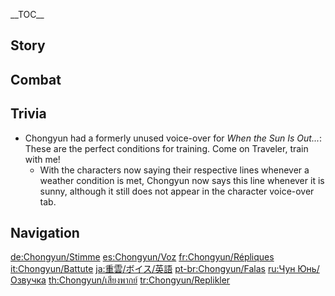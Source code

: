 {{CharacterTabs}}
{{LanguageTabs}}
__TOC__
==Story==
{{VO/Story
|character           = Chongyun

|vo_01_01_title      = Hello
|vo_01_01_file       = VO_{language}{character} Hello.ogg
|vo_01_01_tx         = My name is Chongyun. My family has practiced the art of [[exorcism]] in [[Liyue]] for many generations. Fate has been generous in allowing my path to cross with that of your distinguished self. ...Oh, no &mdash; my services are free of charge!

|vo_02_01_title      = Chat: The Art of Exorcism
|vo_02_01_file       = VO_{language}{character} Chat - The Art of Exorcism.ogg
|vo_02_01_tx         = Exorcism uses thaumaturgy and martial arts to conquer evil. There are other means to the same end, but they are not the true way.
|vo_02_02_title      = Chat: Diet
|vo_02_02_file       = VO_{language}{character} Chat - Diet.ogg
|vo_02_02_tx         = I take my meals cold to quiet the spirit and calm my vital energies. [[Qingxin]]-infused water with ice is the most effective.
|vo_02_03_title      = Chat: Mantras
|vo_02_03_file       = VO_{language}{character} Chat - Mantras.ogg
|vo_02_03_tx         = "Heart be pure, evil be erased. Mind be purged, world be..." Um... Ugh, I always forget that last part.

<!-- Weather -->
|vo_03_01_title      = When It Rains
|vo_03_01_file       = VO_{language}{character} When It Rains.ogg
|vo_03_01_tx         = There is no purer form of water than rain. It can aid us greatly in the purging of evil.
|vo_03_02_title      = When Thunder Strikes
|vo_03_02_file       = VO_{language}{character} When Thunder Strikes.ogg
|vo_03_02_tx         = Before the resounding thunder, evil must cower in fear.
|vo_03_03_title      = When It Snows
|vo_03_03_file       = VO_{language}{character} When It Snows.ogg
|vo_03_03_tx         = Ah, this weather is delightful.

|vo_04_01_title      = Good Morning
|vo_04_01_file       = VO_{language}{character} Good Morning.ogg
|vo_04_01_tx         = It is unwise to waste the precious morning hours. Time to train!
|vo_04_02_title      = Good Afternoon
|vo_04_02_file       = VO_{language}{character} Good Afternoon.ogg
|vo_04_02_tx         = One's spiritual energies are at their peak at noon. We must take that time to practice.
|vo_04_03_title      = Good Evening
|vo_04_03_file       = VO_{language}{character} Good Evening.ogg
|vo_04_03_tx         = As the day winds down and the quiet of evening sets in, the atmosphere is ripe for focusing your mind. There is no better time than this for training.
|vo_04_04_title      = Good Night
|vo_04_04_file       = VO_{language}{character} Good Night.ogg
|vo_04_04_tx         = Whew. What a tiring day. You should get some rest. Don't forget what we agreed &mdash; we will investigate that haunted house tomorrow.

|vo_05_01_title      = About {name}: Exorcists
|vo_05_01_file       = VO_{language}{character} About {character} - Exorcists.ogg
|vo_05_01_tx         = We exorcists have been protectors of Liyue since ancient times, and our techniques have been passed down from generation to generation. Purging evil is second nature to us.
|vo_05_02_title      = About {name}: Commissions
|vo_05_02_file       = VO_{language}{character} About {character} - Commissions.ogg
|vo_05_02_tx         = *sigh* I didn't actually do anything. I just walked into that haunted house, and the problem was resolved... Do you think I should still take payment for this exorcism?

|vo_06_01_title      = About Us: Companions
|vo_06_01_file       = VO_{language}{character} About Us - Companions.ogg
|vo_06_01_tx         = Your skills are impressive. When you finish with a [[hilichurl]]&mdash; I mean, an evil spirit, it is surely banished from this world for good. How about we team up?

|vo_06_02_title      = About Us: Ghost Stories
|vo_06_02_friendship = 6
|vo_06_02_file       = VO_{language}{character} About Us - Ghost Stories.ogg
|vo_06_02_tx         = By now, you must be well acquainted with Liyue's supernatural phenomena. Now, about the evil beings you speak of in lands beyond... I would very much like to see them too.

|vo_07_01_title      = About the [[Vision]]
|vo_07_01_friendship = 4
|vo_07_01_file       = VO_{language}{character} About the Vision.ogg
|vo_07_01_tx         = Visions are powerful, but one would be foolish to place blind faith in them. Personally, I trust more in thaumaturgy and martial arts. In the end, one cannot become truly proficient without vigorous training.

|vo_07_02_title      = Something to Share
|vo_07_02_file       = VO_{language}{character} Something to Share.ogg
|vo_07_02_tx         = There are rumors abound concerning evil spirits in Liyue, but not all have truth to them. In fact, some strange commissions wind up having nothing to do with them at all.

|vo_07_03_title      = Interesting Things
|vo_07_03_quest      = A New Star Approaches
|vo_07_03_file       = VO_{language}{character} Interesting Things.ogg
|vo_07_03_tx         = I have heard there are many strange and rare things sealed within the amber from [[Mt. Hulao]]. Could some of them be the fabled demons of which the ancient legends speak? I would love to investigate.

|vo_08_01_title      = About [[Zhongli]]
|vo_08_01_quest      = Farewell, Archaic Lord
|vo_08_01_friendship = 4
|vo_08_01_file       = VO_{language}{character} About Zhongli.ogg
|vo_08_01_tx         = That Zhongli from the [[Wangsheng Funeral Parlor]] seems to be quite an incredible man. Just think, common folk might gang up to commit a murder, we exorcists vanquish demons &mdash; but he alone buries the bodies of the [[adepti]].
|vo_08_01_mention    = Zhongli

|vo_08_02_title      = About [[Xingqiu]]
|vo_08_02_friendship = 4
|vo_08_02_file       = VO_{language}{character} About Xingqiu.ogg
|vo_08_02_tx         = I do admire Xingqiu for his devotion to chivalry and his martial arts proficiency. However &mdash; I must warn you that he definitely has a mean side, too. If you find that you fall foul of any of his antics, come to me and we'll form a "Victims of Xingqiu" alliance. There is strength in numbers.
|vo_08_02_mention    = Xingqiu

|vo_08_03_title      = About [[Xiao]]
|vo_08_03_friendship = 4
|vo_08_03_file       = VO_{language}{character} About Xiao.ogg
|vo_08_03_tx         = The Conqueror of Demons himself has defended Liyue side-by-side with we exorcists for generations, day after day, night after night. I have the utmost respect for Adeptus Xiao. It's just... Why must he be so disparaging toward us? He says our repertoire is lacking and our power is trivial. I'm sorry, but I just can't accept that.
|vo_08_03_mention    = Xiao

|vo_08_04_title      = About [[Hu Tao]]
|vo_08_04_friendship = 4
|vo_08_04_file       = VO_{language}{character} About Hu Tao.ogg
|vo_08_04_tx         = The Wangsheng Funeral Parlor is a reputable institution that acts with integrity. But whenever I see that cheeky smile that says, "It's nothing you exorcists need to worry about," it just makes my blood boil... Whoa, deep breaths, Chongyun. Stay calm.
|vo_08_04_mention    = Hu Tao

|vo_08_05_title      = About [[Qiqi]]
|vo_08_05_friendship = 4
|vo_08_05_file       = VO_{language}{character} About Qiqi.ogg
|vo_08_05_tx         = She looks like a [[zombie]], but as an exorcist, I feel there's... something different about her. Hmm, her name is also absent from all the praised names I've seen... Where exactly does she fit in among the deities?
|vo_08_05_mention    = Qiqi

|vo_08_06_title      = About [[Xinyan]]
|vo_08_06_friendship = 4
|vo_08_06_file       = VO_{language}{character} About Xinyan.ogg
|vo_08_06_tx         = I avoid Xinyan's performances like the plague. That heated atmosphere... Even if you don't intend to get involved, it still... Let's just say that it gets me all hot and bothered.
|vo_08_06_mention    = Xinyan

|vo_08_07_title      = About [[Xiangling]]
|vo_08_07_friendship = 4
|vo_08_07_file       = VO_{language}{character} About Xiangling.ogg
|vo_08_07_tx         = Xiangling's cooking is universally praised, but I personally don't touch any of her spicy dishes. Why? Oh, you know &mdash; just, uh... personal preference, that's all. I mean, come on, Mushroom Slime Stew... Does that sound appetizing to you?
|vo_08_07_mention    = Xiangling

|vo_08_08_title      = About [[Shenhe]]
|vo_08_08_friendship = 4
|vo_08_08_quest      = The Crane Returns on the Wind
|vo_08_08_file       = VO_{language}{character} About Shenhe.ogg
|vo_08_08_tx         = The elders in my clan have mentioned her before. The fate of her family... *sigh* It's something we can all sympathize with. I originally thought we would be able to bring back a long-lost relative back into our clan. The elders were overjoyed too, when they heard she was alive &mdash; they even prepared gifts for her, and picked an auspicious day for a grand reunion. What we hadn't counted on was that most of the time, she's extremely difficult to track down. Wait a minute, based on our relative positions in the family tree, does that mean I... There's no way I'd have to call her "Auntie Shenhe"... right?
|vo_08_08_mention    = Shenhe

|vo_08_09_title      = About [[Yelan]]
|vo_08_09_friendship = 4
|vo_08_09_file       = VO_{language}{character} About Yelan.ogg
|vo_08_09_tx         = I met her once, back when I'd just become an exorcist. I'd taken a commission to perform an exorcism in someone's home, and was just leaving at the end when I ran into her. She wrote my name down in a booklet &mdash; I guess she just wanted to confirm I wasn't doing anything suspicious... Anyway, it was just that one time, I never saw her again after that.<br>Now that I think about it, it's probably because the sight of me meditating motionless must be pretty boring to watch. Not exactly suspicious.
|vo_08_09_mention    = Yelan

|vo_09_01_title      = More About {name}: I
|vo_09_01_file       = VO_{language}{character} More About {character} - 01.ogg
|vo_09_01_tx         = Discipline is everything. Unbridled passion can have disastrous consequences. Trust me, I would know. ...Oh, no no no, not from personal experience, of course. Haha... Uh... I'm just stating my observations from what I've seen in my travels around Liyue.

|vo_09_02_title      = More About {name}: II
|vo_09_02_friendship = 3
|vo_09_02_file       = VO_{language}{character} More About {character} - 02.ogg
|vo_09_02_tx         = I was born with something called congenital positivity, meaning I have too much positive energy... Apparently it's so rare it only happens once every thousand generations or so. It means I repel all evil for miles around... *sigh* Actually, that's a bad thing. I must be the only exorcist in history who can't get within ten miles of an evil spirit.
|vo_09_02_actualtx   = I was born with a pure yang spirit, meaning I have too much yang energy... Apparently, it's so rare it only happens once every thousand generations or so. It means I repel all evil for miles around... *sigh* Actually, that's a bad thing. I must be the only exorcist in history who can't get within ten miles of an evil spirit.

|vo_09_03_title      = More About {name}: III
|vo_09_03_friendship = 4
|vo_09_03_file       = VO_{language}{character} More About {character} - 03.ogg
|vo_09_03_tx         = One of the main symptoms of congenital positivity is excess passion, something which has gotten me into many embarrassing situations. In an effort to alleviate these symptoms, I have to abstain from eating chilis and all hot food. I also have to take a parasol with me everywhere, and I avoid listening to rousing music. I wonder, will I ever overcome my condition for good?
|vo_09_03_actualtx   = One of the main consequences of having a pure yang spirit is excess passion, something which has gotten me into many embarrassing situations. In an effort to counteract my yang energy, I have to abstain from eating chilis and all hot food. I also have to take a parasol with me everywhere, and I avoid listening to rousing music. I wonder, will I ever find a way to work around my condition?

|vo_09_04_title      = More About {name}: IV
|vo_09_04_friendship = 5
|vo_09_04_file       = VO_{language}{character} More About {character} - 04.ogg
|vo_09_04_tx         = Waiting for evil to show up at the doorstep will get you nowhere &mdash; you have to go out and hunt it down. By purging Liyue of evil spirits, I bring peace of mind to people and also broaden my horizons. If an evil spirit ever bothers you, just let me know. I'll come and help you out right away.

|vo_09_05_title      = More About {name}: V
|vo_09_05_friendship = 6
|vo_09_05_file       = VO_{language}{character} More About {character} - 05.ogg
|vo_09_05_tx         = To permanently banish the forces of evil from the world is my ultimate goal as an exorcist. If that grand day ever comes, I suppose I should be able to consider trying many new things, such as hot springs, [[Jueyun Chili]]s, and... partaking in other activities of a more passionate nature. Ugh, what am I doing... Ugh, I shouldn't be dwelling on these things, even thinking about them is too stimulating for me...

|vo_10_01_title      = {name}'s Hobbies
|vo_10_01_file       = VO_{language}{character} Hobbies.ogg
|vo_10_01_tx         = I like listening to [[Tea Master Liu Su|Tea Master Liu]]'s stories. His narration really brings the hair-raising tales of the supernatural to life. Why not come with me some time?
|vo_10_01_mention    = Tea Master Liu Su
|vo_10_02_title      = {name}'s Troubles
|vo_10_02_file       = VO_{language}{character} Troubles.ogg
|vo_10_02_tx         = After making numerous inquiries and putting in an enormous amount of effort, I finally tracked down the location of an old haunted temple. So I camped out there for four whole days, ready to exorcise the hell out of that place... and nothing happened. Not even the faintest glimpse of an evil spirit. *sigh* Sadly, this is a regular occurrence for me.
|vo_10_03_title      = Favorite Food
|vo_10_03_file       = VO_{language}{character} Favorite Food.ogg
|vo_10_03_tx         = Nothing makes me happier than sitting down to an authentic [[Inazuma]]n meal, ingredients imported of course. After training hard all day, the ice-cold freshness of Inazuman cuisine takes the exhaustion away.
|vo_10_04_title      = Least Favorite Food
|vo_10_04_file       = VO_{language}{character} Least Favorite Food.ogg
|vo_10_04_tx         = Anything piping hot and laden with chilis is an absolute no-go for me. The mere thought of a Jueyun Chili gives me hot flashes.

<!-- Receiving a Gift -->
|vo_11_01_title      = Receiving a Gift: I
|vo_11_01_file       = VO Chongyun Receiving a Gift - 01.ogg
|vo_11_01_tx         = Cold dishes are just to my liking! I'll save some for after my training.

|vo_11_02_title      = Receiving a Gift: II
|vo_11_02_file       = VO Chongyun Receiving a Gift - 02.ogg
|vo_11_02_tx         = I'm sorry, I know you mean well, but I really need to wait for it to cool off before I eat it.

|vo_11_03_title      = Receiving a Gift: III
|vo_11_03_file       = VO Chongyun Receiving a Gift - 03.ogg
|vo_11_03_tx         = Oh no! Did you put Jueyun Chilis in this?

|vo_12_01_title      = Birthday
|vo_12_01_file       = VO_{language}{character} Birthday.ogg
|vo_12_01_tx         = On the anniversary of your birth, please accept this gift of a flower, made of ice crystals. I carved it myself. If you ever encounter an evil spirit, cast this toward it &mdash; the spell I have cast upon it will immediately come into effect and hopefully get you out alive. Also... Happy birthday.

|vo_13_01_title      = Feelings About Ascension: Intro
|vo_13_01_ascension  = 1
|vo_13_01_file       = VO_{language}{character} Feelings About Ascension - 01.ogg
|vo_13_01_tx         = We often use these materials for thaumaturgy during exorcisms &mdash; I never knew they could be used to purify one's own spirit, too.

|vo_13_02_title      = Feelings About Ascension: Building Up
|vo_13_02_ascension  = 2
|vo_13_02_file       = VO_{language}{character} Feelings About Ascension - 02.ogg
|vo_13_02_tx         = Martial arts and thaumaturgy are alike in that there are always new dimensions to explore. Thanks to your guidance, I can see myself making progress.

|vo_13_03_title      = Feelings About Ascension: Climax
|vo_13_03_ascension  = 4
|vo_13_03_file       = VO_{language}{character} Feelings About Ascension - 03.ogg
|vo_13_03_tx         = Never before have I fathomed such lofty heights of martial prowess! For eye and hand, man and blade to act in unity... Truly, I have been enlightened.

|vo_13_04_title      = Feelings About Ascension: Conclusion
|vo_13_04_ascension  = 6
|vo_13_04_file       = VO_{language}{character} Feelings About Ascension - 04.ogg
|vo_13_04_tx         = With all the secrets arts that I have learned, my goal of banishing all evil from the world is finally in view. I will never forget how much you have done for me. Maybe now I even have what it takes to face the flames of my positive energy, and see if I can take the heat.
}}

==Combat==
{{Combat VO
|character           = Chongyun

|skill_1_tx          = A touch of frost!
|skill_2_tx          = Forth, my blade!
|skill_3_tx          = Swift and merciful!
|skill_4_tx          = One with my blade!

|burst_1_tx          = From whence you came!
|burst_2_tx          = Spirit blade, attack!
|burst_3_tx          = Submit for judgment!

|sprint-s_1_file     = Sprint Start 01,Sprint Start 02,Sprint Start 03

|sprint-e_1_file     = Sprint End 01

|glider_1_tx         = I ride on wind and cloud alike.
|glider_2_file       = Deploying Wind Glider 02,Deploying Wind Glider 03

|chest_1_tx          = Hmm, objects like this may prove useful when purging evil spirits.
|chest_2_tx          = It was worth the trouble!
|chest_3_tx          = Unexpected, but welcome.

|low-hp_1_tx         = Barely a scratch.
|low-hp_2_tx         = I cannot underestimate my enemy.
|low-hp_3_tx         = Curb your fury!

|ally-low-hp_1_tx    = I'm in position.
|ally-low-hp_2_tx    = Hang on!

|fallen_1_tx         = After all that training...
|fallen_2_tx         = The scourge of evil remains...
|fallen_3_tx         = This spells the end of exorcists...

|hit-l_1_file        = Light Hit Taken 01,Light Hit Taken 02,Light Hit Taken 03,Light Hit Taken 04,Light Hit Taken 05,Light Hit Taken 06

|hit-h_1_tx          = But how!?
|hit-h_2_file        = Heavy Hit Taken 02,Heavy Hit Taken 03,Heavy Hit Taken 04,Heavy Hit Taken 05,Heavy Hit Taken 06

|join_1_tx           = Present.
|join_2_tx           = My demon-expelling mantra is ready.
|join_3_tx           = Time for some training?

|idle_1_file          = Standby 01,Standby 02

|atk-l_1_file        = Light Attack 01,Light Attack 02,Light Attack 03,Light Attack 04,Light Attack 05,Light Attack 06,Light Attack 07

|atk-m_1_file        = Mid Attack 01,Mid Attack 02,Mid Attack 03

|atk-h_1_file        = Heavy Attack 01,Heavy Attack 02,Heavy Attack 03

|climb_1_file        = Climbing 01,Climbing 02,Climbing 03

|climb-b_1_file      = Climbing Breath 01,Climbing Breath 02,Climbing Breath 03,Climbing Breath 04,Climbing Breath 05,Climbing Breath 06

|jump_1_file         = Jumping 01,Jumping 02,Jumping 03,Jumping 04,Jumping 05
<!--
Copy paste the following line in any section that does not have any voice files, change the X for the section's title:
'''Chongyun does not feature any X Voice-Overs'''
-->
}}

==Trivia==
* Chongyun had a formerly unused voice-over for ''When the Sun Is Out...'': {{A|VO Chongyun When the Sun Is Out.ogg}} These are the perfect conditions for training. Come on Traveler, train with me!
** With the characters now saying their respective lines whenever a weather condition is met, Chongyun now says this line whenever it is sunny, although it still does not appear in the character voice-over tab.

==Navigation==
{{Character Navbox|VO}}

[[de:Chongyun/Stimme]]
[[es:Chongyun/Voz]]
[[fr:Chongyun/Répliques]]
[[it:Chongyun/Battute]]
[[ja:重雲/ボイス/英語]]
[[pt-br:Chongyun/Falas]]
[[ru:Чун Юнь/Озвучка]]
[[th:Chongyun/เสียงพากย์]]
[[tr:Chongyun/Replikler]]